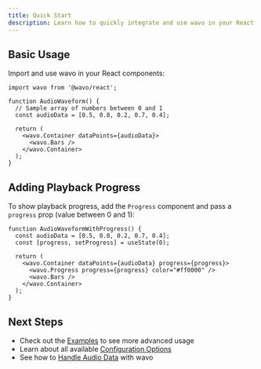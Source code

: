 ```yaml
---
title: Quick Start
description: Learn how to quickly integrate and use wavo in your React application
---
```


## Basic Usage

Import and use wavo in your React components:

```tsx
import wavo from '@wavo/react';

function AudioWaveform() {
  // Sample array of numbers between 0 and 1
  const audioData = [0.5, 0.8, 0.2, 0.7, 0.4];

  return (
    <wavo.Container dataPoints={audioData}>
      <wavo.Bars />
    </wavo.Container>
  );
}
```

## Adding Playback Progress

To show playback progress, add the `Progress` component and pass a `progress` prop (value between 0 and 1):

```tsx
function AudioWaveformWithProgress() {
  const audioData = [0.5, 0.8, 0.2, 0.7, 0.4];
  const [progress, setProgress] = useState(0);

  return (
    <wavo.Container dataPoints={audioData} progress={progress}>
      <wavo.Progress progress={progress} color="#ff0000" />
      <wavo.Bars />
    </wavo.Container>
  );
}
```

## Next Steps

- Check out the [Examples](/guides/examples) to see more advanced usage
- Learn about all available [Configuration Options](/guides/configuration)
- See how to [Handle Audio Data](/guides/audio-data) with wavo
